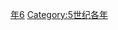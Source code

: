 {{Catnav|頁面分類|历史|歷史時代|年|5世纪各年}}

{{catmore}}
{{Commons category|426}}

[[Category:420年代|年6]]
[[Category:5世纪各年|Category:5世纪各年]]